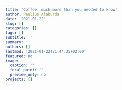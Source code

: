```yaml
---
title: 'Coffee: much more than you needed to know'
author: Paulius Alaburda
date: '2021-01-22'
slug: []
categories: []
tags: []
subtitle: ''
summary: ''
authors: []
lastmod: '2021-01-22T21:44:35+02:00'
featured: no
image:
  caption: ''
  focal_point: ''
  preview_only: no
projects: []
---
```

